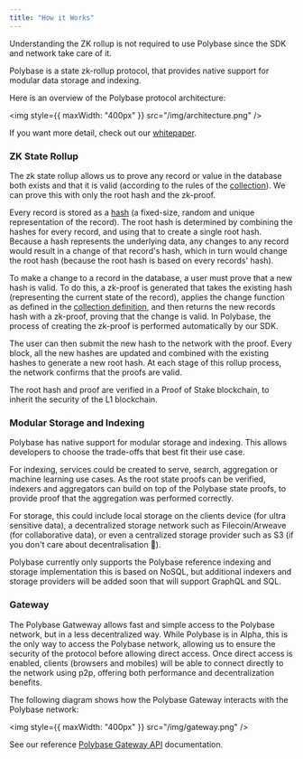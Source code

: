 ```yaml
---
title: "How it Works" 
---
```


<Note>
  Understanding the ZK rollup is not required to use Polybase since the SDK and network take care of it.
</Note>

Polybase is a state zk-rollup protocol, that provides native support for 
modular data storage and indexing. 

Here is an overview of the Polybase protocol architecture:

<img style={{ maxWidth: "400px" }} src="/img/architecture.png" />

If you want more detail, check out our [whitepaper](https://polybase.xyz/whitepaper).


### ZK State Rollup

The zk state rollup allows us to prove any record or value in the database both exists and that it is valid (according to the rules 
of the [collection](/collections)). We can prove this with only the root hash and the zk-proof.

Every record is stored as a [hash](https://en.wikipedia.org/wiki/Hash_function) (a fixed-size, random and unique representation of the record). The root hash is determined by combining the hashes for every record, and using that to create a single root hash.
Because a hash represents the underlying data, any changes to any record would result in a change of that record's hash, which
in turn would change the root hash (because the root hash is based on every records' hash).

To make a change to a record in the database, a user must prove that a new hash is valid. To do this, a zk-proof is generated that takes the existing hash
 (representing the current state of the record), applies the change function as defined in the [collection definition](/collections), and then returns the new records hash 
 with a zk-proof, proving that the change is valid. In Polybase, the process of creating the zk-proof is performed automatically by our SDK.

The user can then submit the new hash to the network with the proof. Every block, all the new hashes are updated and combined with the existing hashes to generate a new root hash. At 
each stage of this rollup process, the network confirms that the proofs are valid.

The root hash and proof are verified in a Proof of Stake blockchain, to inherit the security of the L1 blockchain.



### Modular Storage and Indexing

Polybase has native support for modular storage and indexing. This allows developers to choose the trade-offs that best fit their use case.

For indexing, services could be created to serve, search, aggregation or machine learning use cases. As the root state proofs can be verified, indexers and aggregators can build on top of the Polybase state proofs, to provide proof that the aggregation was performed correctly.

For storage, this could include local storage on the clients device (for ultra sensitive data), a decentralized storage network such as Filecoin/Arweave (for collaborative data), or even a centralized storage provider such as S3 (if you don't care about decentralisation 🥲).

<Note>
Polybase currently only supports the Polybase reference indexing and storage implementation this is based on NoSQL, but additional indexers and storage providers will be added soon that will support GraphQL and SQL.
</Note>


### Gateway

The Polybase Gatweway allows fast and simple access to the Polybase network, but in a less decentralized way. While Polybase is in Alpha,
this is the only way to access the Polybase network, allowing us to ensure the security of the protocol before allowing direct access. Once direct access is enabled,
clients (browsers and mobiles) will be able to connect directly to the network using p2p, offering both performance and decentralization benefits.

The following diagram shows how the Polybase Gateway interacts with the Polybase network:

<img style={{ maxWidth: "400px" }} src="/img/gateway.png" />

See our reference [Polybase Gateway API](/api-reference/overview) documentation.
